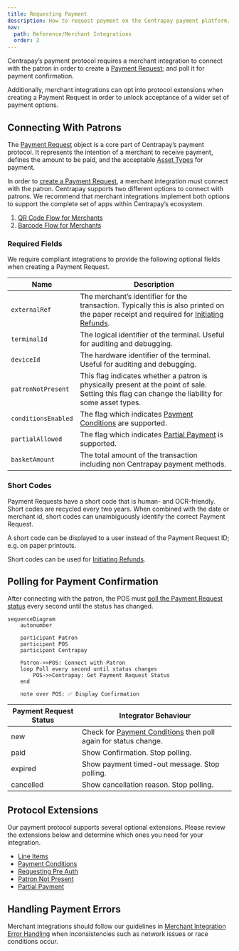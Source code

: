 ```yaml
---
title: Requesting Payment
description: How to request payment on the Centrapay payment platform.
nav:
  path: Reference/Merchant Integrations
  order: 2
---
```


Centrapay’s payment protocol requires a merchant integration to connect with the patron in order to create a [Payment Request](/api/payment-requests/); and poll it for payment confirmation.

Additionally, merchant integrations can opt into protocol extensions when creating a Payment Request in order to unlock acceptance of a wider set of payment options.

## Connecting With Patrons

The [Payment Request](/api/payment-requests/) object is a core part of Centrapay’s payment protocol. It represents the intention of a merchant to receive payment, defines the amount to be paid, and the acceptable [Asset Types](/api/asset-types/) for payment.

In order to [create a Payment Request](/api/payment-requests#create-a-payment-request), a merchant integration must connect with the patron. Centrapay supports two different options to connect with patrons. We recommend that merchant integrations implement both options to support the complete set of apps within Centrapay’s ecosystem.
1. [QR Code Flow for Merchants](/guides/merchant-integration-qr-code-flow/)
2. [Barcode Flow for Merchants](/guides/merchant-integration-barcode-flow/)

### Required Fields

We require compliant integrations to provide the following optional fields when creating a Payment Request.

|        Name         |                                                                              Description                                                                               |
| ------------------- | ---------------------------------------------------------------------------------------------------------------------------------------------------------------------- |
| `externalRef`       | The merchant’s identifier for the transaction. Typically this is also printed on the paper receipt and required for [Initiating Refunds](/guides/initiating-refunds/). |
| `terminalId`        | The logical identifier of the terminal. Useful for auditing and debugging.                                                                                             |
| `deviceId`          | The hardware identifier of the terminal. Useful for auditing and debugging.                                                                                            |
| `patronNotPresent`  | This flag indicates whether a patron is physically present at the point of sale. Setting this flag can change the liability for some asset types.                      |
| `conditionsEnabled` | The flag which indicates [Payment Conditions](/guides/payment-conditions/) are supported.                                                                              |
| `partialAllowed`    | The flag which indicates [Partial Payment](/guides/partial-payment-extension/) is supported.                                                                           |
| `basketAmount`      | The total amount of the transaction including non Centrapay payment methods.                                                                                           |

### Short Codes
Payment Requests have a short code that is human- and OCR-friendly. Short codes are recycled every two years. When combined with the date or merchant id, short codes can unambiguously identify the correct Payment Request.

A short code can be displayed to a user instead of the Payment Request ID; e.g. on paper printouts.

Short codes can be used for [Initiating Refunds](/guides/initiating-refunds/).

## Polling for Payment Confirmation

After connecting with the patron, the POS must [poll the Payment Request status](https://docs.centrapay.com/api/payment-requests#get-a-payment-request) every second until the status has changed.

```mermaid
sequenceDiagram
	autonumber

	participant Patron
	participant POS
	participant Centrapay

	Patron->>POS: Connect with Patron
	loop Poll every second until status changes
		POS->>Centrapay: Get Payment Request Status
	end

	note over POS: ✅ Display Confirmation
```

| Payment Request Status |                                      Integrator Behaviour                                      |
| ---------------------- | ---------------------------------------------------------------------------------------------- |
| new                    | Check for [Payment Conditions](/guides/payment-conditions/) then poll again for status change. |
| paid                   | Show Confirmation. Stop polling.                                                               |
| expired                | Show payment timed-out message. Stop polling.                                                  |
| cancelled              | Show cancellation reason. Stop polling.                                                        |

## Protocol Extensions

Our payment protocol supports several optional extensions. Please review the extensions below and determine which ones you need for your integration.
- [Line Items](/guides/line-items/)
- [Payment Conditions](/guides/payment-conditions/)
- [Requesting Pre Auth](/guides/requesting-pre-auth/)
- [Patron Not Present](/guides/patron-not-present/)
- [Partial Payment](/guides/partial-payment-extension/)

## Handling Payment Errors

Merchant integrations should follow our guidelines in [Merchant Integration Error Handling](/guides/merchant-integration-error-handling/) when inconsistencies such as network issues or race conditions occur.

